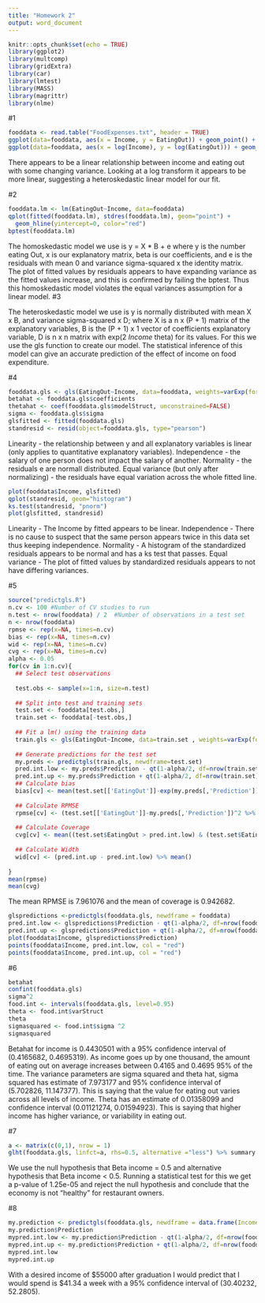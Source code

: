 ---
title: "Homework 2"
output: word_document
---

```{r setup, include=FALSE}
knitr::opts_chunk$set(echo = TRUE)
library(ggplot2)
library(multcomp)
library(gridExtra) 
library(car)
library(lmtest)
library(MASS)
library(magrittr)
library(nlme)
```

#1 
```{r}
fooddata <- read.table("FoodExpenses.txt", header = TRUE)
ggplot(data=fooddata, aes(x = Income, y = EatingOut)) + geom_point() + geom_smooth()
ggplot(data=fooddata, aes(x = log(Income), y = log(EatingOut))) + geom_point() + geom_smooth()
```
There appears to be a linear relationship between income and eating out with some changing variance. Looking at a log transform it appears to be more linear, suggesting a heteroskedastic linear model for our fit.

#2
```{r}
fooddata.lm <- lm(EatingOut~Income, data=fooddata)
qplot(fitted(fooddata.lm), stdres(fooddata.lm), geom="point") +
  geom_hline(yintercept=0, color="red")
bptest(fooddata.lm)
```
The homoskedastic model we use is y = X * B + e where y is the number eating Out, x is our explanatory matrix, beta is our coefficients, and e is the residuals with mean 0 and variance sigma-squared x the identity matrix. The plot of fitted values by residuals appears to have expanding variance as the fitted values increase, and this is confirmed by failing the bptest. Thus this homoskedastic model violates the equal variances assumption for a linear model.
#3


The heteroskedastic model we use is y is normally distributed with mean X x B, and variance sigma-squared x D; where X is a n x (P + 1) matrix of the explanatory variables, B is the (P + 1) x 1 vector of coefficients explanatory variable,  D is n x n matrix with exp(2 *Income * theta) for its values. For this we use the gls function to create our model. The statistical inference of this model can give an accurate prediction of the effect of income on food expenditure.


#4

```{r}
fooddata.gls <- gls(EatingOut~Income, data=fooddata, weights=varExp(form=~Income), method="ML")
betahat <- fooddata.gls$coefficients 
thetahat <- coef(fooddata.gls$modelStruct, unconstrained=FALSE)
sigma <- fooddata.gls$sigma
glsfitted <- fitted(fooddata.gls)
standresid <- resid(object=fooddata.gls, type="pearson")
```
Linearity - the relationship between y and all explanatory variables is linear (only applies to quantitative explanatory variables).
Independence - the salary of one person does not impact the salary of another.
Normality - the residuals e are normall distributed.
Equal variance (but only after normalizing) - the residuals have equal variation across the whole fitted line.
```{r}
plot(fooddata$Income, glsfitted)
qplot(standresid, geom="histogram")
ks.test(standresid, "pnorm")
plot(glsfitted, standresid)
```

Linearity - The Income by fitted appears to be linear.
Independence - There is no cause to suspect that the same person appears twice in this data set thus keeping independence.
Normality - A histogram of the standardized residuals appears to be normal and has a ks test that passes.
Equal variance - The plot of fitted values by standardized residuals appears to not have differing variances.

#5
```{r}
source("predictgls.R")
n.cv <- 100 #Number of CV studies to run
n.test <- nrow(fooddata) / 2  #Number of observations in a test set
n <- nrow(fooddata)
rpmse <- rep(x=NA, times=n.cv)
bias <- rep(x=NA, times=n.cv)
wid <- rep(x=NA, times=n.cv)
cvg <- rep(x=NA, times=n.cv)
alpha <- 0.05
for(cv in 1:n.cv){
  ## Select test observations
  
  test.obs <- sample(x=1:n, size=n.test)
  
  ## Split into test and training sets
  test.set <- fooddata[test.obs,]
  train.set <- fooddata[-test.obs,]
  
  ## Fit a lm() using the training data
  train.gls <- gls(EatingOut~Income, data=train.set , weights=varExp(form =~Income), method="ML")
  
  ## Generate predictions for the test set
  my.preds <- predictgls(train.gls, newdframe=test.set)
  pred.int.low <- my.preds$Prediction - qt(1-alpha/2, df=nrow(train.set)-length(coef(train.gls)))*my.preds$SE.pred
  pred.int.up <- my.preds$Prediction + qt(1-alpha/2, df=nrow(train.set)-length(coef(train.gls)))*my.preds$SE.pred
  ## Calculate bias
  bias[cv] <- mean(test.set[['EatingOut']]-exp(my.preds[,'Prediction']))
  
  ## Calculate RPMSE
  rpmse[cv] <- (test.set[['EatingOut']]-my.preds[,'Prediction'])^2 %>% mean() %>% sqrt()
  
  ## Calculate Coverage
  cvg[cv] <- mean((test.set$EatingOut > pred.int.low) & (test.set$EatingOut < pred.int.up))
  
  ## Calculate Width
  wid[cv] <- (pred.int.up - pred.int.low) %>% mean()
  
}
mean(rpmse)
mean(cvg)
```

The mean RPMSE is 7.961076 and the mean of coverage is 0.942682. 
```{r}
glspredictions <-predictgls(fooddata.gls, newdframe = fooddata)
pred.int.low <- glspredictions$Prediction - qt(1-alpha/2, df=nrow(fooddata)-length(coef(fooddata.gls)))*glspredictions$SE.pred
pred.int.up <- glspredictions$Prediction + qt(1-alpha/2, df=nrow(fooddata)-length(coef(fooddata.gls)))*glspredictions$SE.pred
plot(fooddata$Income, glspredictions$Prediction)
points(fooddata$Income, pred.int.low, col = "red")
points(fooddata$Income, pred.int.up, col = "red")
```
#6
```{r}
betahat
confint(fooddata.gls)
sigma^2
food.int <- intervals(fooddata.gls, level=0.95)
theta <- food.int$varStruct
theta
sigmasquared <- food.int$sigma ^2
sigmasquared
```
Betahat for income is 0.4430501 with a 95% confidence interval of (0.4165682, 0.4695319). As income goes up by one thousand, the amount of eating out on average increases between 0.4165 and 0.4695 95% of the time. The variance parameters are sigma squared and theta hat, sigma
squared has estimate of 7.973177 and 95% confidence interval of (5.702826, 11.147377). This is saying that the value for eating out varies across all levels of income. Theta has an estimate of 0.01358099 and confidence interval (0.01121274, 0.01594923). This is saying that higher income has higher variance, or variability in eating out.

#7
```{r}
a <- matrix(c(0,1), nrow = 1)
glht(fooddata.gls, linfct=a, rhs=0.5, alternative ="less") %>% summary
```
We use the null hypothesis that Beta income = 0.5 and alternative hypothesis that Beta income < 0.5. Running a statistical test for this we get a p-value of 1.25e-05 and reject the null hypothesis and conclude that the economy is not "healthy" for restaurant owners.

#8
```{r}
my.prediction <- predictgls(fooddata.gls, newdframe = data.frame(Income = 50))
my.prediction$Prediction
mypred.int.low <- my.prediction$Prediction - qt(1-alpha/2, df=nrow(fooddata)-length(coef(fooddata.gls)))*my.prediction$SE.pred
mypred.int.up <- my.prediction$Prediction + qt(1-alpha/2, df=nrow(fooddata)-length(coef(fooddata.gls)))*my.prediction$SE.pred
mypred.int.low
mypred.int.up
```
With a desired income of $55000 after graduation I would predict that I would spend is $41.34 a week with a 95% confidence interval of (30.40232, 52.2805).
